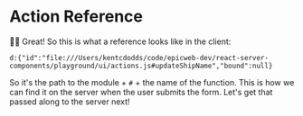 # Action Reference

👨‍💼 Great! So this is what a reference looks like in the client:

```
d:{"id":"file:///Users/kentcdodds/code/epicweb-dev/react-server-components/playground/ui/actions.js#updateShipName","bound":null}
```

So it's the path to the module + `#` + the name of the function. This is how we
can find it on the server when the user submits the form. Let's get that passed
along to the server next!
